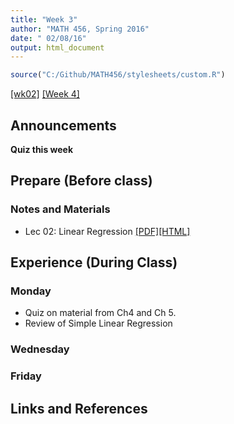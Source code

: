 ```yaml
---
title: "Week 3"
author: "MATH 456, Spring 2016"
date: " 02/08/16"
output: html_document
---
```

```r
source("C:/Github/MATH456/stylesheets/custom.R")
```
[[wk02]](wk02.html) [[Week 4]](wk04.html)

## Announcements
**Quiz this week**  


## Prepare (Before class)

### Notes and Materials
* Lec 02: Linear Regression [[PDF]](notes/lec02_LinReg.pdf)[[HTML]](notes/lec02_LinReg.html)

## Experience (During Class)
### Monday
* Quiz on material from Ch4 and Ch 5. 
* Review of Simple Linear Regression


### Wednesday


### Friday


## Links and References
